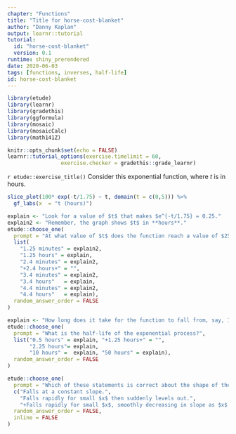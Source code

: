```yaml
---
chapter: "Functions"
title: "Title for horse-cost-blanket"
author: "Danny Kaplan"
output: learnr::tutorial
tutorial:
  id: "horse-cost-blanket"
  version: 0.1
runtime: shiny_prerendered
date: 2020-06-03 
tags: [functions, inverses, half-life]
id: horse-cost-blanket
---
```


```r
library(etude)
library(learnr)
library(gradethis)
library(ggformula)
library(mosaic)
library(mosaicCalc)
library(math141Z)

knitr::opts_chunk$set(echo = FALSE)
learnr::tutorial_options(exercise.timelimit = 60, 
                 exercise.checker = gradethis::grade_learnr)
```


`r etude::exercise_title()` Consider this exponential function, where $t$ is in hours.

```r
slice_plot(100* exp(-t/1.75) ~ t, domain(t = c(0,5))) %>%
  gf_labs(x  = "t (hours)")
```

```r
explain <- "Look for a value of $t$ that makes $e^{-t/1.75} = 0.25."
explain2 <- "Remember, the graph shows $t$ in **hours**."
etude::choose_one(
  prompt = "At what value of $t$ does the function reach a value of $25$?",
  list(
    "1.25 minutes" = explain2,
    "1.25 hours" = explain, 
    "2.4 minutes" = explain2,
    "+2.4 hours+" = "", 
    "3.4 minutes" = explain2,
    "3.4 hours"   = explain, 
    "4.4 minutes" = explain2,
    "4.4 hours"   = explain),
  random_answer_order = FALSE
)
```


```r
explain <- "How long does it take for the function to fall from, say, 100 to 50 or from 50 to 25 or from 25 to 12.5?"
etude::choose_one(
  prompt = "What is the half-life of the exponential process?",
  list("0.5 hours" = explain, "+1.25 hours+" = "", 
       "2.25 hours"= explain, 
       "10 hours" =  explain, "50 hours" = explain),
  random_answer_order = FALSE
)
```


```r
etude::choose_one(
  prompt = "Which of these statements is correct about the shape of the graph?",
  c("Falls at a constant slope.",
    "Falls rapidly for small $x$ then suddenly levels out.",
    "+Falls rapidly for small $x$, smoothly decreasing in slope as $x$ gets bigger.+"),
  random_answer_order = FALSE,
  inline = FALSE
)
```





